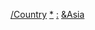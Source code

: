 {{Categories by country|nocat}}

[[Category:亞洲政治模板|/Country]]
[[Category:亚洲各国政治|*]]
[[Category:亚洲各国模板|:]]
[[Category:各国政治模板|&Asia]]